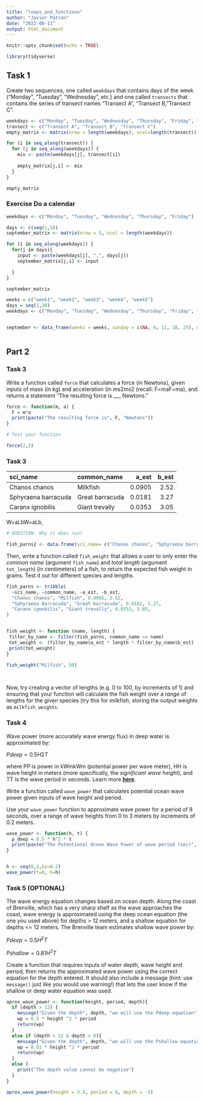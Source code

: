 ```yaml
---
title: "loops_and_functions"
author: "Javier Patron"
date: "2022-08-11"
output: html_document
---
```


```r
knitr::opts_chunk$set(echo = TRUE)
```

```r
library(tidyverse)
```

## Task 1

Create two sequences, one called `weekdays` that contains days of the week ("Monday", "Tuesday", "Wednesday", etc.) and one called `transects` that contains the series of transect names "Transect A", "Transect B,"Transect C".

```r

weekdays <- c("Monday", "Tuesday", "Wednesday", "Thursday", "Friday", "Saturday", "Sunday")
transect <- c("Transect A", "Transect B", "Transect C")
empty_matrix <- matrix(nrow = length(weekdays), ncol=length(transect))

for (i in seq_along(transect)) {
  for (j in seq_along(weekdays)) {
    mix <- paste(weekdays[j], transect[i])
    
    empty_matrix[j,i] <- mix
  }
}

empty_matrix

```

### Exercise Do a calendar

```r

weekdays <- c("Monday", "Tuesday", "Wednesday", "Thursday", "Friday")

days <- c(seq(1,5))
september_matrix <- matrix(nrow = 5, ncol = length(weekdays))

for (i in seq_along(weekdays)) {
  for(j in days){
    input <- paste(weekdays[j], ",", days[j])
    september_matrix[j,i] <- input

  }
}

september_matrix


```


```r

weeks = c("week1", "week2", "week3", "week4", "week5")
days = seq(1,30)
weekdays <- c("Monday", "Tuesday", "Wednesday", "Thursday", "Friday", "Saturday", "Sunday")


september <- data_frame(weeks = weeks, sunday = c(NA, 4, 11, 18, 25), monday = c(NA,5,12,19,26))



```

## Part 2

### Task 3

Write a function called `force` that calculates a force (in Newtons), given inputs of mass (in kg) and acceleration (in ms2ms2 (recall: F=maF=ma), and returns a statement "The resulting force is \_\_\_ Newtons."

```r

force <- function(m, a) {
  F = m*a
  print(paste("The resulting force is", F, "Newtons"))
}

# Test your function

force(2,3)
```

### Task 3

| sci_name            | common_name     |  a_est | b_est |
|:--------------------|:----------------|-------:|------:|
| Chanos chanos       | Milkfish        | 0.0905 |  2.52 |
| Sphyraena barracuda | Great barracuda | 0.0181 |  3.27 |
| Caranx ignobilis    | Giant trevally  | 0.0353 |  3.05 |

W=aLbW=aLb,

```r
# QUESTION: Why it does run? 

fish_parns2 <- data.frame(sci_name= c("Chanos chanos", "Sphyraena barracuda", "Caranx ignobilis"), common_name=c("Milfish", "Great barracuda", "Giant trevally"), a_est=c(0.0905, 0.0181, 0.0353), b_est=c(2.52, 3.27, 3.05))
```

Then, write a function called `fish_weight` that allows a user to only enter the *common name* (argument `fish_name`) and *total length* (argument `tot_length`) (in centimeters) of a fish, to return the expected fish weight in grams. Test it out for different species and lengths.

```r

fish_parns <- tribble(
  ~sci_name, ~common_name, ~a_est, ~b_est,
  "Chanos chanos", "Milfish", 0.0905, 2.52,
  "Sphyraena Barracuda", "Great barracuda", 0.0181, 3.27,
  "Caranx ignobilis", "Giant trevally", 0.0353, 3.05,
)


fish_weight <- function (name, length) {
 filter_by_name <- filter(fish_parns, common_name == name)
 tot_weight <- (filter_by_name$a_est * length * filter_by_name$b_est)
 print(tot_weight)
}

fish_weight("Milfish", 50)

 

```

Now, try creating a vector of lengths (e.g. 0 to 100, by increments of 1) and ensuring that your function will calculate the fish weight over a *range* of lengths for the given species (try this for milkfish, storing the output weights as `milkfish_weights`.

### **Task 4**

Wave power (more accurately wave energy flux) in deep water is approximated by:

$Pdeep=0.5H2T$

where PP is power in kWmkWm (potential power per wave meter), HH is wave height in meters (more specifically, the *significant wave height*), and TT is the wave period in seconds. Learn more [**here**](https://en.wikipedia.org/wiki/Wave_power).

Write a function called `wave_power` that calculates potential ocean wave power given inputs of wave height and period.

Use your `wave_power` function to approximate wave power for a period of 8 seconds, over a range of wave heights from 0 to 3 meters by increments of 0.2 meters.

```r
wave_power <- function(h, t) {
  p_deep = 0.5 * h^2 * t
  print(paste("The Potentional Ocean Wave Power of wave period (sec)", t, "and height (m)", h, "is", p_deep, "in kWm"))
}


h <- seq(0,3,by=0.2)
wave_power(t=8, h=h)
```

### **Task 5 (OPTIONAL)**

The wave energy equation changes based on ocean depth. Along the coast of Brenville, which has a very sharp shelf as the wave approaches the coast, wave energy is approximated using the deep ocean equation (the one you used above) for depths \> 12 meters, and a shallow equation for depths \<= 12 meters. The Brenville team estimates shallow wave power by:

$Pdeep=0.5H^2T$

$Pshallow=0.81H^2T$

Create a function that requires inputs of water depth, wave height and period, then returns the approximated wave power using the correct equation for the depth entered. It should also include a message (hint: use `message()` just like you would use warning!) that lets the user know if the shallow or deep water equation was used.

```r

aprox_wave_power <- function(height, period, depth){
  if (depth > 12) {
    message("Given the depth", depth, "we will use the Pdeep equation")
    wp = 0.5 * height ^2 * period
    return(wp)
  }
  else if (depth < 12 & depth > 0){
    message("Given the depth", depth, "we will use the Pshallow equation")
    wp = 0.81 * height ^2 * period
    return(wp)
  }
  else {
    print("The depth value cannot be negative")
  }
}

aprox_wave_power(height = 2.8, period = 8, depth = -5)
```
